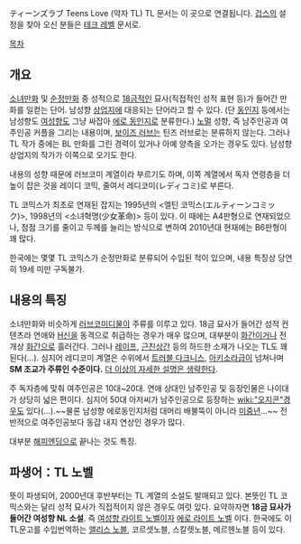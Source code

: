 ティーンズラブ
Teens Love (약자 TL)
TL 문서는 이 곳으로 연결됩니다. [[겁스]]의 설정을 찾아 오신 분들은 [[테크 레벨]] 문서로.

[[목차]]
== 개요 ==
[[소녀만화]] 및 [[순정만화]] 중 성적으로 [[18금]]적인 묘사(직접적인 성적 표현 등)가 들어간 만화를 일컫는 단어. 남성향 [[상업지]]에 대응되는 단어라고 할 수 있다. (단 [[동인지]] 등에서는 남성향도 [[여성향]]도 그냥 싸잡아 [[에로 동인지]]로 분류한다.)
[[노멀]] 성향, 즉 남주인공과 여주인공 커플을 그리는 내용이며, [[보이즈 러브]]는 틴즈 러브로는 분류하지 않는다. 그러나 TL 작가 중에는 BL 만화를 그린 경력이 있거나 아예 양측을 오가는 경우도 있다. 남성향 상업지의 작가가 이쪽으로 오기도 한다.

내용의 성향 때문에 러브코미 계열이라 부르기도 하며, 이쪽 계열에서 독자 연령층을 더 높이 잡은 것을 레이디 코믹, 줄여서 레디코미(レディコミ)로 부른다.

TL 코믹스가 최초로 연재된 잡지는 1995년의 <엘틴 코믹스(エルティーンコミック)>, 1998년의 <소녀혁명(少女革命)> 등이 있다. 이 때에는 A4판형으로 연재되었으나, 점점 크기를 줄이고 두께를 늘리는 방식으로 변하여 2010년대 현재에는 B6판형이 꽤 많다.

한국에는 몇몇 TL 코믹스가 순정만화로 분류되어 수입된 적이 있으며, 내용 특징상 당연히 19세 미만 구독불가.

== 내용의 특징 ==
소녀만화와 비슷하게 [[러브코미디]]물이 주류를 이루고 있다. 18금 묘사가 들어간 성적 컨텐츠라 연애와 [[H신]]을 동격으로 취급하는 경우가 매우 많으며, 대부분이 [[화간]]이거나 전개상 [[화간]]으로 흘러간다. 그러나 [[레이프]], [[근친상간]] 등의 하드한 소재가 나오는 TL도 꽤 된다(...). 심지어 레디코미 계열은 수위에서 [[트러블 다크니스]], [[아키소라]]급이 넘쳐나며 '''SM 조교가 주류인 수준이다.''' [[더 이상의 자세한 설명은 생략한다]].

주 독자층에 맞춰 여주인공은 10대~20대. 연애 상대인 남주인공 및 등장인물은 나이대가 상당히 넓은 편이다. 심지어 50대 아저씨가 남주인공으로 등장하는 [[wiki:"오지콘"경우]]도 있다(...).~~물론 남성향 에로동인지처럼 대머리 배불뚝이 아니라 [[미중년]]...~~ 전반적으로 여주인공보다 동갑 내지 연상인 경우가 많다.

대부분 [[해피엔딩]]으로 끝나는 것도 특징.

== 파생어：TL 노벨 ==
뜻이 파생되어, 2000년대 후반부터는 TL 계열의 소설도 발매되고 있다. 본뜻인 TL 코믹스와는 달리 성적 묘사가 직접적이지 않은 경우도 여럿 있다. 요약하자면 '''18금 묘사가 들어간 여성향 NL 소설'''. 
즉 [[여성향 라이트 노벨]]이자 [[에로 라이트 노벨]] 이다.
한국에도 이 TL문고를 수입번역하는 [[앨리스 노블]], 코르셋노블, 스칼렛노블, 메르헨노블 등이 있다.
